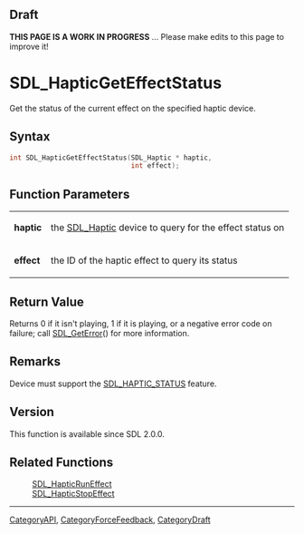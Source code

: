 
== Draft ==

'''THIS PAGE IS A WORK IN PROGRESS''' ... Please make edits to this page to improve it!
= SDL_HapticGetEffectStatus =

Get the status of the current effect on the specified haptic device.

== Syntax ==

<syntaxhighlight lang='c'>
int SDL_HapticGetEffectStatus(SDL_Haptic * haptic,
                              int effect);
</syntaxhighlight>

== Function Parameters ==

{|
|'''haptic'''
|the [[SDL_Haptic]] device to query for the effect status on
|-
|'''effect'''
|the ID of the haptic effect to query its status
|}

== Return Value ==

Returns 0 if it isn't playing, 1 if it is playing, or a negative error code
on failure; call [[SDL_GetError]]() for more information.



== Remarks ==

Device must support the [[SDL_HAPTIC_STATUS]] feature.

== Version ==

This function is available since SDL 2.0.0.



== Related Functions ==

:[[SDL_HapticRunEffect]]
:[[SDL_HapticStopEffect]]

----
[[CategoryAPI]], [[CategoryForceFeedback]], [[CategoryDraft]]


